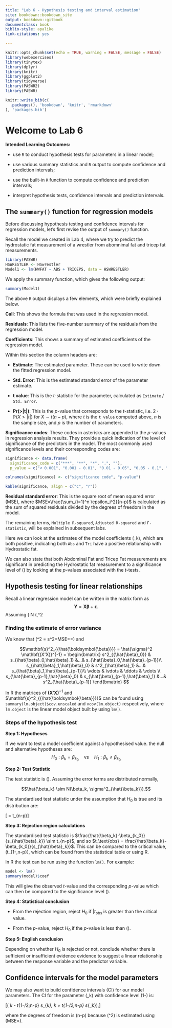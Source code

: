 ```yaml
---
title: "Lab 6 - Hypothesis testing and interval estimation"
site: bookdown::bookdown_site
output: bookdown::gitbook
documentclass: book
biblio-style: apalike
link-citations: yes

---
```


```r
knitr::opts_chunk$set(echo = TRUE, warning = FALSE, message = FALSE)
library(webexercises)
library(tinytex)
library(dplyr)
library(knitr)
library(ggplot2)
library(tidyverse)
library(PASWR2)
library(PASWR)
```


```r
knitr::write_bib(c(
  .packages(), 'bookdown', 'knitr', 'rmarkdown'
), 'packages.bib')
```
# Welcome to Lab 6

**Intended Learning Outcomes:**

- use `R` to conduct hypothesis tests for parameters in a linear model;

- use various summary statistics and `R` output to compute confidence and prediction intervals;

- use the built-in `R` function to compute confidence and prediction intervals;

- interpret hypothesis tests, confidence intervals and prediction intervals.

## The `summary()` function for regression models

Before discussing hypothesis testing and confidence intervals for regression models, let's first revise the output of `summary()` function.

Recall the model we created in Lab 4, where we try to predict the hydrostatic fat measurement of a wrestler from abomnimal fat and tricep fat measurements.
```r
library(PASWR)
HSWRESTLER <- HSwrestler
Model1 <- lm(HWFAT ~ ABS + TRICEPS, data = HSWRESTLER)
```

We apply the summary function, which gives the following output:
```r
summary(Model1)
```
The above `R` output displays a few elements, which were briefly explained below.

**Call**: This shows the formula that was used in the regression model.

**Residuals**: This lists the five-number summary of the residuals from the regression model.

**Coefficients**: This shows a summary of estimated coefficients of the regression model.

Within this section the column headers are:

* **Estimate**: The estimated parameter. These can be used to write down the fitted regression model.

* **Std. Error**: This is the estimated standard error of the parameter estimate.

* **t value**: This is the $t$-statistic for the parameter, calculated as `Estimate` / `Std. Error`.

* **Pr(>|t|)**: This is the $p$-value that corresponds to the $t$-statistic, i.e. $2\cdot \mathbb{P}(X>|t|)$ for $X \sim t(n-p)$, where $t$ is the `t value` computed above, $n$ is the sample size, and $p$ is the number of parameters.

**Significance codes**: These codes in asterisks are appended to the $p$-values in regression analysis results. They provide a quick indication of the level of significance of the predictors in the model. The most commonly used significance levels and their corresponding codes are:

```r
significance <- data.frame(
  significance_code = c("***", "**", "*", ".", ""),
  p_value = c("< 0.001", "0.001 - 0.01", "0.01 - 0.05", "0.05 - 0.1", "≥ 0.1"))

colnames(significance) <- c("significance code", "p-value")

kable(significance, align = c("c", "r"))
```


**Residual standard error**: This is the square root of mean squared error (MSE), where $MSE=\frac{\sum_{i=1}^n \epsilon_i^2}{n-p}$ is calculated as the sum of squared residuals divided by the degrees of freedom in the model.

The remaining terms, `Multiple R-squared`, `Adjusted R-squared` and `F-statistic`, will be explained in subsequent labs. 

Here we can look at the estimates of the model coefficients \(\hat{\beta}_k\), which are both positive, indicating both `Abs` and `Tri` have a positive relationship with Hydrostatic fat. 

We can also state that both Abdominal Fat and Tricep Fat measurements are significant in predicting the Hydrostatic fat measurement to a significance level of \(\approx 0\) by looking at the $p$-values associated with the $t$-tests.



## Hypothesis testing for linear relationships

Recall a linear regression model can be written in the matrix form as 
$$\mathbf{Y} = \mathbf{X} \boldsymbol{\beta} + \boldsymbol \epsilon.$$
Assuming \(\boldsymbol{\epsilon} \sim N (\mathbf{0},\sigma^2 \bf{I})\), we have shown that \(\mathbf{Y} \sim N (\mathbf{X} \boldsymbol{\beta},\sigma^2 \bf{I})\)  and \(\hat{\boldsymbol{\beta}} \sim N (\boldsymbol{\beta},\sigma^2 \mathbf{(X'X)}^{-1})\).

### Finding the estimate of error variance
We know that \(\hat{\sigma}^2 = s^2=MSE=\frac{SSE}{n-p}=\frac{\sum^2_{i=1} \hat{\epsilon}^2_i}{n-p}\) and 

$$\mathbf{s}^2_{{\hat{\boldsymbol{\beta}}}} = \hat{\sigma}^2 \mathbf{(X'X)}^{-1} = \begin{bmatrix}
s^2_{{\hat{\beta}_0}} & s_{\hat{\beta}_0,\hat{\beta}_1} &...& s_{\hat{\beta}_0,\hat{\beta}_{p-1}}\\
s_{\hat{\beta}_1,\hat{\beta}_0} & s^2_{\hat{\beta}_1} &...& s_{\hat{\beta}_1,\hat{\beta}_{p-1}}\\
\vdots & \vdots & \ddots & \vdots \\
s_{\hat{\beta}_{p-1},\hat{\beta}_0} & s_{\hat{\beta}_{p-1},\hat{\beta}_1} &...& s^2_{\hat{\beta}_{p-1}}
\end{bmatrix} $$

In R the matrices of $\mathbf{(X'X)}^{-1}$ and $\mathbf{s}^2_{{\hat{\boldsymbol{\beta}}}}$ can be found using `summary(lm.object)$cov.unscaled` and `vcov(lm.object)` respectively, where `lm.object` is the linear model object built by using `lm()`.

### Steps of the hypothesis test


**Step 1: Hypotheses** 

If we want to test a model coefficient against a hypothesised value. the null and alternative hypotheses are:
$$H_0: \beta_k = \beta_{k_0} \quad \text{vs} \quad H_1: \beta_k \neq \beta_{k_0}$$

**Step 2: Test Statistic** 

The test statistic is \(\hat{\beta_k}\). Assuming the error terms are distributed normally, 

$$\hat{\beta_k} \sim N(\beta_k, \sigma^2_{\hat{\beta_k}}).$$

The standardised test statistic under the assumption that $H_0$ is true and its distribution are:

\[\frac{\text{unbiased estimator} - \text{hypothesized value}}{\text{standard error of estimator}} = \frac{\hat{\beta}_k-\beta_{k_0}}{s_{\hat{\beta}_k}} \sim t_{n-p}\]

**Step 3: Rejection region calculations** 

The standardised test statistic is $\frac{\hat{\beta_k}-\beta_{k_0}}{s_{\hat{\beta}_k}} \sim t_{n-p}$, and so $t_\text{obs} = \frac{\hat{\beta_k}-\beta_{k_0}}{s_{\hat{\beta}_k}}$. This can be compared to the critical value, \(t_{1-\alpha,n-p}\), which can be found from the statistical table or using R. 

In R the test can be run using the function `lm()`. For example:

```r
model <- lm()
summary(model)$coef
```
This will give the observed $t$-value and the corresponding $p$-value which can then be compared to the significance level \(\alpha\).

**Step 4: Statistical conclusion**

* From the rejection region, reject $H_0$ if $|t_\text{obs}$ is greater than the critical value.

* From the $p$-value, reject $H_0$ if the $p$-value is less than \(\alpha\).

**Step 5: English conclusion** 

Depending on whether $H_0$ is rejected or not, conclude whether there is sufficient or insufficient evidence evidence to suggest a linear relationship between the response variable and the predictor variable. 


## Confidence intervals for the model parameters


We may also want to build confidence intervals (CI) for our model parameters. The CI for the parameter \(\beta_k\) with confidence level \(1-\alpha\) is:

\[\left( \hat{\beta}_k - t_{1-\alpha/2\text{ };\text{ }n-p} \cdot s_{\hat{\beta}_k},\ \hat{\beta}_k + t_{1-\alpha/2\text{ };\text{ }n-p} \cdot s_{\hat{\beta}_k}\right),\]

where the degrees of freedom is \(n-p\) because \(\sigma^2\) is estimated using \(MSE=\frac{SSE}{n-p}\). 

